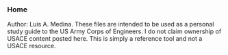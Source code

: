 <html>
	<head>
		<meta name="viewport" content="width=device-width, initial-scale=1.0">
		<meta charset="utf-8" />
		<link rel="stylesheet" type="text/css" href="css/style.css" />
		<title>Home</title>
	</head>
<body>
<h3>Home</h3>

<p>Author: Luis A. Medina. These files are intended to be used as a personal study guide to the US Army Corps of Engineers. I do not claim ownership of USACE content posted here. This is simply a reference tool and not a USACE resource.</p>

</body>
</html>